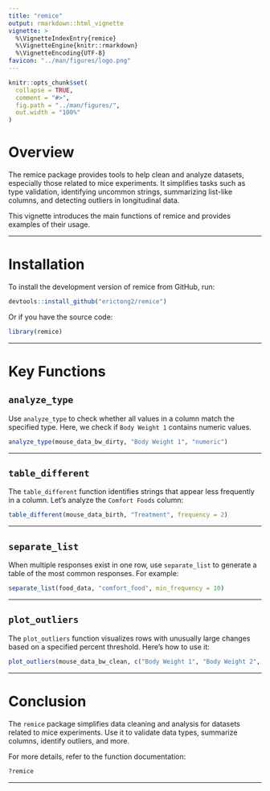 ```yaml
---
title: "remice"
output: rmarkdown::html_vignette
vignette: >
  %\VignetteIndexEntry{remice}
  %\VignetteEngine{knitr::rmarkdown}
  %\VignetteEncoding{UTF-8}
favicon: "../man/figures/logo.png"
---
```



```r
knitr::opts_chunk$set(
  collapse = TRUE,
  comment = "#>",
  fig.path = "../man/figures/",
  out.width = "100%"
)
```
<link rel="icon" type="image/png" href="../man/figures/logo.png">


# Overview

The remice package provides tools to help clean and analyze datasets, especially those related to mice experiments. It simplifies tasks such as type validation, identifying uncommon strings, summarizing list-like columns, and detecting outliers in longitudinal data.

This vignette introduces the main functions of remice and provides examples of their usage.

---

# Installation

To install the development version of remice from GitHub, run:

```r
devtools::install_github("erictong2/remice")
```

Or if you have the source code:
```r
library(remice)
```

---

# Key Functions

## `analyze_type`

Use `analyze_type` to check whether all values in a column match the specified type. Here, we check if `Body Weight 1` contains numeric values.

```r
analyze_type(mouse_data_bw_dirty, "Body Weight 1", "numeric")
```

---

## `table_different`

The `table_different` function identifies strings that appear less frequently in a column. Let’s analyze the `Comfort Foods` column:

```r
table_different(mouse_data_birth, "Treatment", frequency = 2)
```

---

## `separate_list`

When multiple responses exist in one row, use `separate_list` to generate a table of the most common responses. For example:

```r
separate_list(food_data, "comfort_food", min_frequency = 10)
```

---

## `plot_outliers`

The `plot_outliers` function visualizes rows with unusually large changes based on a specified percent threshold. Here’s how to use it:

```r
plot_outliers(mouse_data_bw_clean, c("Body Weight 1", "Body Weight 2", "Body Weight 3"), threshold = 0.2)
```

---

# Conclusion

The `remice` package simplifies data cleaning and analysis for datasets related to mice experiments. Use it to validate data types, summarize columns, identify outliers, and more.

For more details, refer to the function documentation:

```r
?remice
```

---
